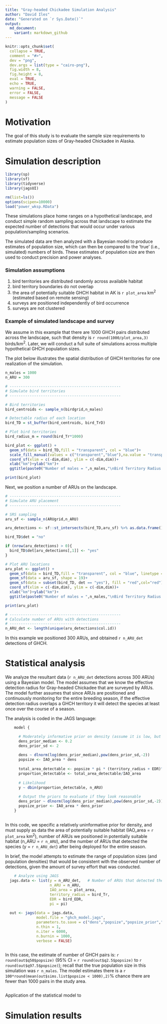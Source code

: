 ```yaml
---
title: "Gray-headed Chickadee Simulation Analysis"
author: "David Iles"
date: "Generated on `r Sys.Date()`"
output: 
  md_document:
    variant: markdown_github
---
```


```r
knitr::opts_chunk$set(
  collapse = TRUE,
  comment = "#>",
  dev = "png",
  dev.args = list(type = "cairo-png"),
  fig.width = 8,
  fig.height = 8,
  eval = TRUE,
  echo = TRUE,
  warning = FALSE,
  error = FALSE,
  message = FALSE
)
```

# Motivation

The goal of this study is to evaluate the sample size requirements to estimate population sizes of Gray-headed Chickadee in Alaska.

# Simulation description

```r
library(sp)
library(sf)
library(tidyverse)
library(jagsUI)

rm(list=ls())
options(scipen=10000)
load("power_wksp.RData")
```

These simulations place home ranges on a hypothetical landscape, and conduct simple random sampling across that landscape to estimate the expected number of detections that would occur under various population/sampling scenarios.

The simulated data are then analyzed with a Bayesian model to produce estimates of population size, which can then be compared to the 'true' (i.e., simulated) numbers of birds.  These estimates of population size are then used to conduct precision and power analyses.

### Simulation assumptions

1) bird territories are distributed randomly across available habitat
2) bird territory boundaries do not overlap
3) the area of potentially suitable GHCH habitat in AK is `r plot_area` km<sup>2</sup> (estimated based on remote sensing)
4) surveys are positioned independently of bird occurrence
5) surveys are not clustered

### Example of simulated landscape and survey

We assume in this example that there are 1000 GHCH pairs distributed across the landscape, such that density is `r round(1000/plot_area,3)` birds/km<sup>2</sup>.  Later, we will conduct a full suite of simulations across multiple hypothetical GHCH population sizes.

The plot below illustrates the spatial distribution of GHCH territories for one realization of the simulation.

```r

n_males = 1000
n_ARU = 300

# --------------------------------------------------
# Simulate bird territories
# --------------------------------------------------

# Bird territories
bird_centroids <- sample_n(birdgrid,n_males)

# Detectable radius of each location
bird_TD = st_buffer(bird_centroids, bird_TrD)

# Plot bird territories
bird_radius_m = round(bird_Tr*1000)

bird_plot <- ggplot() +
  geom_sf(data = bird_TD,fill = "transparent", col = "blue")+
  scale_fill_manual(values = c("transparent","blue"),na.value = "transparent",name="Detection")+
  coord_sf(xlim = c(-dim,dim), ylim = c(-dim,dim))+
  xlab("km")+ylab("km")+
  ggtitle(paste0("Number of males = ",n_males,"\nBird Territory Radius = ",bird_radius_m," m\nBird EDR = ",bird_EDR*1000," m"))

print(bird_plot)

```

Next, we position a number of ARUs on the landscape.

```r

# --------------------------------------------------
# Simulate ARU placement
# --------------------------------------------------

# SRS sampling
aru_sf <- sample_n(ARUgrid,n_ARU)

aru_detections <- sf::st_intersects(bird_TD,aru_sf) %>% as.data.frame()

bird_TD$det = "no"

if (nrow(aru_detections) > 0){
  bird_TD$det[aru_detections[,1]] <- "yes"
}

# Plot ARU locations
aru_plot <- ggplot() +
  geom_sf(data = bird_TD,fill = "transparent", col = "blue", linetype = 2)+
  geom_sf(data = aru_sf, shape = 19)+
  geom_sf(data = subset(bird_TD, det == "yes"), fill = "red",col="red")+
  coord_sf(xlim = c(-dim,dim), ylim = c(-dim,dim))+
  xlab("km")+ylab("km")+
  ggtitle(paste0("Number of males = ",n_males,"\nBird Territory Radius = ",bird_radius_m," m\nBird EDR = ",bird_EDR*1000," m"))

print(aru_plot)

# --------------------------------------------------
# Calculate number of ARUs with detections
# --------------------------------------------------
n_ARU_det <- length(unique(aru_detections$col.id))

```

In this example we positioned 300 ARUs, and obtained `r n_ARU_det` detections of GHCH.

# Statistical analysis

We analyze the resultant data (`r n_ARU_det` detections across 300 ARUs) using a Bayesian model.  The model assumes that we know the effective detection radius for Gray-headed Chickadee that are surveyed by ARUs.  The model further assumes that since ARUs are positioned and continuously monitoring for the entire breeding season, if the effective detection radius overlaps a GHCH territory it will detect the species at least once over the course of a season.

The analysis is coded in the JAGS language:

```r

    model {

      # Moderately informative prior on density (assume it is low, but with enough uncertainty to capture higher densities)
      dens_prior_median <- 0.2
      dens_prior_sd <- 2
      
      dens ~ dlnorm(log(dens_prior_median),pow(dens_prior_sd,-2))
      popsize <- IAO_area * dens
      
      total_area_detectable <- popsize * pi * (territory_radius + EDR)^2
      proportion_detectable <- total_area_detectable/IAO_area
      
      # Likelihood
      y ~ dbin(proportion_detectable, n_ARU)
      
      # Output the priors to evaluate if they look reasonable
      dens_prior ~ dlnorm(log(dens_prior_median),pow(dens_prior_sd,-2))
      popsize_prior <- IAO_area * dens_prior
    }
    
```

In this code, we specific a relatively uninformative prior for density, and must supply as data the area of potentially suitable habitat (IAO_area = `r plot_area` km<sup>2</sup>), number of ARUs we positioned in potentially suitable habitat (n_ARU = `r n_ARU`), and the number of ARUs that detected the species (y = `r n_ARU_det`) after being deployed for the entire season.

In brief, the model attempts to estimate the range of population sizes (and population densities) that would be consistent with the observed number of detections, given the amount of survey effort that was conducted.

```r

    # Analyze using JAGS
  jags.data <- list(y = n_ARU_det,   # Number of ARUs that detected the species
                    n_ARU = n_ARU,
                    IAO_area = plot_area,
                    territory_radius = bird_Tr,
                    EDR = bird_EDR,
                    pi = pi)
  
  out <- jags(data = jags.data,
              model.file = "ghch_model.jags",
              parameters.to.save = c("dens","popsize","popsize_prior","dens_prior"),n.chains = 3,
              n.thin = 1,
              n.iter = 6000,
              n.burnin = 1000,
              verbose = FALSE)
    
```

In this case, the estimate of number of GHCH pairs is: `r round(out$q50$popsize)` (95% CI = `r round(out$q2.5$popsize)` to `r round(out$q97.5$popsize)`); recall that the true population size in this simulation was `r n_males`.  The model estimates there is a `r 100*round(mean(out$sims.list$popsize < 1000),2)`% chance there are fewer than 1000 pairs in the study area.   

```r
```

Application of the statistical model to 

# Simulation results


```r

```
